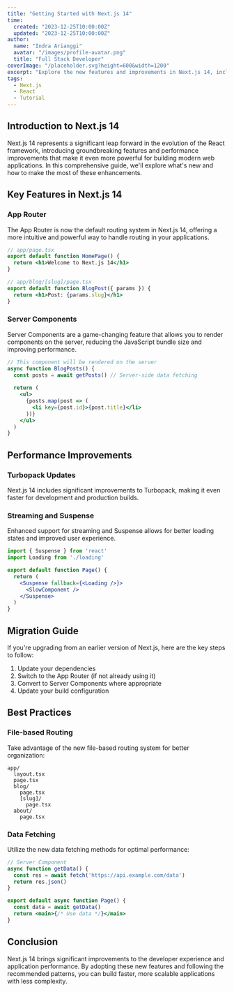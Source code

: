 ```yaml
---
title: "Getting Started with Next.js 14"
time:
  created: "2023-12-25T10:00:00Z"
  updated: "2023-12-25T10:00:00Z"
author:
  name: "Indra Arianggi"
  avatar: "/images/profile-avatar.png"
  title: "Full Stack Developer"
coverImage: "/placeholder.svg?height=600&width=1200"
excerpt: "Explore the new features and improvements in Next.js 14, including the App Router and Server Components."
tags:
  - Next.js
  - React
  - Tutorial
---
```


## Introduction to Next.js 14

Next.js 14 represents a significant leap forward in the evolution of the React framework, introducing groundbreaking features and performance improvements that make it even more powerful for building modern web applications. In this comprehensive guide, we'll explore what's new and how to make the most of these enhancements.

## Key Features in Next.js 14

### App Router

The App Router is now the default routing system in Next.js 14, offering a more intuitive and powerful way to handle routing in your applications.

```jsx
// app/page.tsx
export default function HomePage() {
  return <h1>Welcome to Next.js 14</h1>
}

// app/blog/[slug]/page.tsx
export default function BlogPost({ params }) {
  return <h1>Post: {params.slug}</h1>
}
```

### Server Components

Server Components are a game-changing feature that allows you to render components on the server, reducing the JavaScript bundle size and improving performance.

```jsx
// This component will be rendered on the server
async function BlogPosts() {
  const posts = await getPosts() // Server-side data fetching
  
  return (
    <ul>
      {posts.map(post => (
        <li key={post.id}>{post.title}</li>
      ))}
    </ul>
  )
}
```

## Performance Improvements

### Turbopack Updates

Next.js 14 includes significant improvements to Turbopack, making it even faster for development and production builds.

### Streaming and Suspense

Enhanced support for streaming and Suspense allows for better loading states and improved user experience.

```jsx
import { Suspense } from 'react'
import Loading from './loading'

export default function Page() {
  return (
    <Suspense fallback={<Loading />}>
      <SlowComponent />
    </Suspense>
  )
}
```

## Migration Guide

If you're upgrading from an earlier version of Next.js, here are the key steps to follow:

1. Update your dependencies
2. Switch to the App Router (if not already using it)
3. Convert to Server Components where appropriate
4. Update your build configuration

## Best Practices

### File-based Routing

Take advantage of the new file-based routing system for better organization:

```text
app/
  layout.tsx
  page.tsx
  blog/
    page.tsx
    [slug]/
      page.tsx
  about/
    page.tsx
```

### Data Fetching

Utilize the new data fetching methods for optimal performance:

```jsx
// Server Component
async function getData() {
  const res = await fetch('https://api.example.com/data')
  return res.json()
}

export default async function Page() {
  const data = await getData()
  return <main>{/* Use data */}</main>
}
```

## Conclusion

Next.js 14 brings significant improvements to the developer experience and application performance. By adopting these new features and following the recommended patterns, you can build faster, more scalable applications with less complexity. 
